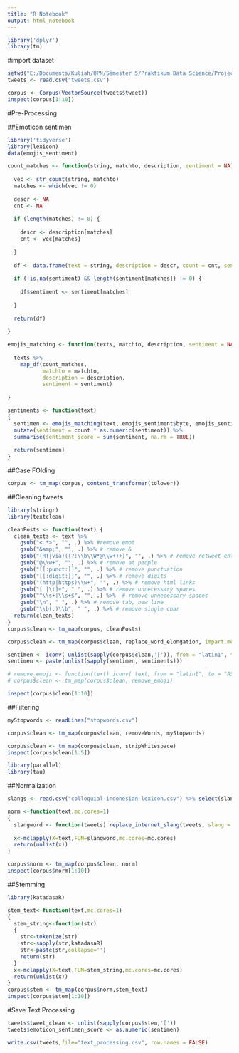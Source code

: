 ```yaml
---
title: "R Notebook"
output: html_notebook
---
```


```r
library('dplyr')
library(tm)
```

#import dataset
```r
setwd("E:/Documents/Kuliah/UPN/Semester 5/Praktikum Data Science/Project Akhir")
tweets <- read.csv("tweets.csv")

corpus <- Corpus(VectorSource(tweets$tweet))
inspect(corpus[1:10])
```

#Pre-Processing

##Emoticon sentimen
```r
library('tidyverse')
library(lexicon)
data(emojis_sentiment)

count_matches <- function(string, matchto, description, sentiment = NA) {
  
  vec <- str_count(string, matchto)
  matches <- which(vec != 0)
  
  descr <- NA
  cnt <- NA
  
  if (length(matches) != 0) {
    
    descr <- description[matches]
    cnt <- vec[matches]
    
  } 
  
  df <- data.frame(text = string, description = descr, count = cnt, sentiment = NA)
  
  if (!is.na(sentiment) && length(sentiment[matches]) != 0) {
    
    df$sentiment <- sentiment[matches]
    
  }
  
  return(df)
  
}

emojis_matching <- function(texts, matchto, description, sentiment = NA) {
  
  texts %>% 
    map_df(count_matches, 
           matchto = matchto, 
           description = description, 
           sentiment = sentiment)
  
}

sentiments <- function(text)
{
  sentimen <- emojis_matching(text, emojis_sentiment$byte, emojis_sentiment$name, emojis_sentiment$sentiment) %>%
  mutate(sentiment = count * as.numeric(sentiment)) %>%
  summarise(sentiment_score = sum(sentiment, na.rm = TRUE))  
  
  return(sentimen)
}
```


##Case FOlding
```r
corpus <- tm_map(corpus, content_transformer(tolower))  
```

##Cleaning tweets
```r
library(stringr)
library(textclean)

cleanPosts <- function(text) { 
  clean_texts <- text %>%
    gsub("<.*>", "", .) %>% #remove emot
    gsub("&amp;", "", .) %>% # remove &
    gsub("(RT|via)((?:\\b\\W*@\\w+)+)", "", .) %>% # remove retweet entities
    gsub("@\\w+", "", .) %>% # remove at people
    gsub("[[:punct:]]", "", .) %>% # remove punctuation
    gsub("[[:digit:]]", "", .) %>% # remove digits
    gsub("(http|https)\\w+", "", .) %>% # remove html links
    gsub("[ |\t]+", " ", .) %>% # remove unnecessary spaces
    gsub("^\\s+|\\s+$", "", .) %>%  # remove unnecessary spaces
    gsub("\n", " ", .) %>% # remove tab, new line
    gsub("\\b(.)\\b", " ", .) %>% # remove single char
  return(clean_texts)
}
corpus$clean <- tm_map(corpus, cleanPosts)

corpus$clean <- tm_map(corpus$clean, replace_word_elongation, impart.meaning = TRUE)

sentimen <- iconv( unlist(sapply(corpus$clean,'[')), from = "latin1", to = "ASCII", sub="byte")
sentimen <- paste(unlist(sapply(sentimen, sentiments)))

# remove_emoji <- function(text) iconv( text, from = "latin1", to = "ASCII", sub="")
# corpus$clean <- tm_map(corpus$clean, remove_emoji)
```


```r
inspect(corpus$clean[1:10])
```


##Filtering
```r
myStopwords <- readLines("stopwords.csv")

corpus$clean <- tm_map(corpus$clean, removeWords, myStopwords) 

corpus$clean <- tm_map(corpus$clean, stripWhitespace) 
inspect(corpus$clean[1:5])
```

```r
library(parallel)
library(tau)
```


##Normalization
```r
slangs <- read.csv("colloquial-indonesian-lexicon.csv") %>% select(slang, formal)

norm <-function(text,mc.cores=1)
{
  slangword <- function(tweets) replace_internet_slang(tweets, slang = paste0("\\b", slangs$slang, "\\b"), replacement = slangs$formal, ignore.case = TRUE)
  
  x<-mclapply(X=text,FUN=slangword,mc.cores=mc.cores)
  return(unlist(x))
}

corpus$norm <- tm_map(corpus$clean, norm)
inspect(corpus$norm[1:10])
```



##Stemming
```r
library(katadasaR)

stem_text<-function(text,mc.cores=1)
{
  stem_string<-function(str)
  {
    str<-tokenize(str)
    str<-sapply(str,katadasaR)
    str<-paste(str,collapse='')
    return(str)
  }
  x<-mclapply(X=text,FUN=stem_string,mc.cores=mc.cores)
  return(unlist(x))
}
corpus$stem <- tm_map(corpus$norm,stem_text)
inspect(corpus$stem[1:10])
```

#Save Text Processing
```r
tweets$tweet_clean <- unlist(sapply(corpus$stem,'['))
tweets$emoticon_sentimen_score <- as.numeric(sentimen)
```

```r
write.csv(tweets,file="text_processing.csv", row.names = FALSE)
```

